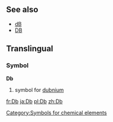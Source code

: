 ==See also==
*[[dB]]
*[[DB]]

==Translingual==
===Symbol===
'''Db'''
#{{chemistry}} symbol for [[dubnium]]
[[Category:Symbols for chemical elements]]

[[fr:Db]]
[[ja:Db]]
[[pl:Db]]
[[zh:Db]]